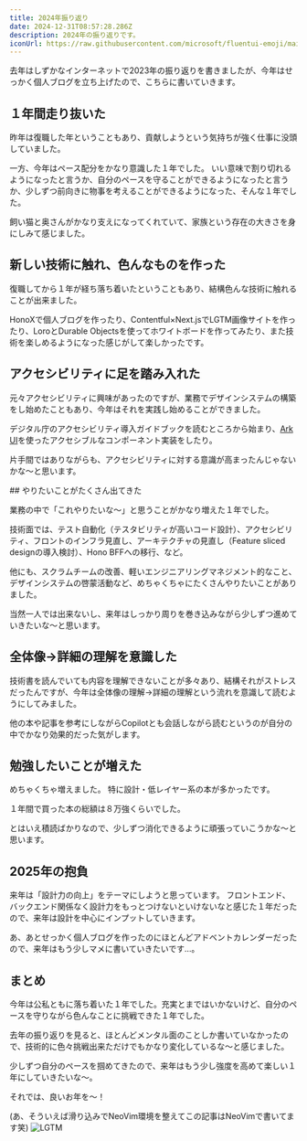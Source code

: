 ```yaml
---
title: 2024年振り返り
date: 2024-12-31T08:57:28.286Z
description: 2024年の振り返りです。
iconUrl: https://raw.githubusercontent.com/microsoft/fluentui-emoji/main/assets/Back%20arrow/Flat/back_arrow_flat.svg 
---
```


去年はしずかなインターネットで2023年の振り返りを書きましたが、今年はせっかく個人ブログを立ち上げたので、こちらに書いていきます。

<ExternalOgp url="https://sizu.me/mooriii/posts/btian6783f1w" />

## １年間走り抜いた

昨年は復職した年ということもあり、貢献しようという気持ちが強く仕事に没頭していました。

一方、今年はペース配分をかなり意識した１年でした。
いい意味で割り切れるようになったと言うか、自分のペースを守ることができるようになったと言うか、少しずつ前向きに物事を考えることができるようになった、そんな１年でした。

飼い猫と奥さんがかなり支えになってくれていて、家族という存在の大きさを身にしみて感じました。

## 新しい技術に触れ、色んなものを作った

復職してから１年が経ち落ち着いたということもあり、結構色んな技術に触れることが出来ました。

HonoXで個人ブログを作ったり、Contentful×Next.jsでLGTM画像サイトを作ったり、LoroとDurable Objectsを使ってホワイトボードを作ってみたり、また技術を楽しめるようになった感じがして楽しかったです。

<ExternalOgp url="https://blog.mooriii.com/entry/honox-ssg-blog" />

<ExternalOgp url="https://lgtlatte.mooriii.com/" />

## アクセシビリティに足を踏み入れた

元々アクセシビリティに興味があったのですが、業務でデザインシステムの構築をし始めたこともあり、今年はそれを実践し始めることができました。

デジタル庁のアクセシビリティ導入ガイドブックを読むところから始まり、[Ark UI](https://ark-ui.com/)を使ったアクセシブルなコンポーネント実装をしたり。

片手間ではありながらも、アクセシビリティに対する意識が高まったんじゃないかな〜と思います。

<ExternalOgp url="https://www.digital.go.jp/resources/introduction-to-web-accessibility-guidebook"/>
## やりたいことがたくさん出てきた

業務の中で「これやりたいな〜」と思うことがかなり増えた１年でした。

技術面では、テスト自動化（テスタビリティが高いコード設計）、アクセシビリティ、フロントのインフラ見直し、アーキテクチャの見直し（Feature sliced designの導入検討）、Hono BFFへの移行、など。

他にも、スクラムチームの改善、軽いエンジニアリングマネジメント的なこと、デザインシステムの啓蒙活動など、めちゃくちゃにたくさんやりたいことがありました。

当然一人では出来ないし、来年はしっかり周りを巻き込みながら少しずつ進めていきたいな〜と思います。

## 全体像→詳細の理解を意識した

技術書を読んでいても内容を理解できないことが多々あり、結構それがストレスだったんですが、今年は全体像の理解→詳細の理解という流れを意識して読むようにしてみました。

他の本や記事を参考にしながらCopilotとも会話しながら読むというのが自分の中でかなり効果的だった気がします。

## 勉強したいことが増えた

めちゃくちゃ増えました。
特に設計・低レイヤー系の本が多かったです。

１年間で買った本の総額は８万強くらいでした。

とはいえ積読ばかりなので、少しずつ消化できるように頑張っていこうかな〜と思います。

## 2025年の抱負

来年は「設計力の向上」をテーマにしようと思っています。
フロントエンド、バックエンド関係なく設計力をもっとつけないといけないなと感じた１年だったので、来年は設計を中心にインプットしていきます。

あ、あとせっかく個人ブログを作ったのにほとんどアドベントカレンダーだったので、来年はもう少しマメに書いていきたいです…。

## まとめ

今年は公私ともに落ち着いた１年でした。充実とまではいかないけど、自分のペースを守りながら色んなことに挑戦できた１年でした。

去年の振り返りを見ると、ほとんどメンタル面のことしか書いていなかったので、技術的に色々挑戦出来ただけでもかなり変化しているな〜と感じました。

少しずつ自分のペースを掴めてきたので、来年はもう少し強度を高めて楽しい１年にしていきたいな〜。

それでは、良いお年を〜！

(あ、そういえば滑り込みでNeoVim環境を整えてこの記事はNeoVimで書いてます笑)
![LGTM](https://images.ctfassets.net/rd8mwctho8md/yjbWzqnBZmefPFz2oIRwD/86b77166f47faabad5fc707576b25f0d/1000007264.webp?w=540&h=540&q=80&fm=webp)


